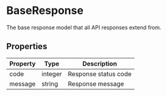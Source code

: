 # BaseResponse

The base response model that all API responses extend from.

## Properties

| Property | Type | Description |
|----------|------|-------------|
| code | integer | Response status code |
| message | string | Response message |
